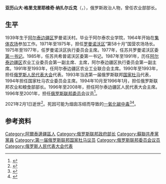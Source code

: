 {{Infobox officeholder
| 姓名     = 亚历山大·纳扎尔丘克
| 原名     = Александр Назарчук
| 图像     =
| 图像说明 = 
| 职务     = [[俄罗斯联邦农业部|俄罗斯联邦农业部]]部长
| 就任日期 = 1994年10月27日
| 卸任日期 = 1996年1月12日
| 前任     = [[维克托·赫雷斯通|维克托·赫雷斯通]]
| 继任     = [[亚历山大·扎韦留哈|亚历山大·扎韦留哈]]
| 性别     = 男
| 出生日期 = 1939年8月6日
| 出生地点 = {{URS}}[[俄罗斯苏维埃联邦社会主义共和国|俄罗斯苏维埃联邦社会主义共和国]][[阿尔泰边疆区|阿尔泰边疆区]]罗曼诺沃
| 逝世日期 = {{Dda|2021|2|1|1939|8|6}}
| 逝世地点 = {{RUS}}[[阿尔泰边疆区|阿尔泰边疆区]][[五一區_(阿爾泰邊疆區)|五一区]]
| 职业     = [[政治人物|政治人物]]
| 政党     = [[苏联共产党|苏联共产党]]{{small|（1971年－1991年）}}<br/>[[俄罗斯农业党|俄罗斯农业党]]{{small|（1993年－2008年）}}
| 获奖     = {{四级祖国功勋勋章}} {{劳动红旗勋章}} {{劳动红旗勋章}} {{苏联荣誉勋章}}
}}
'''亚历山大·格里戈里耶维奇·纳扎尔丘克'''（{{lang-ru|Александр Григорьевич Назарчук}}，{{bd|1939年|8月6日|2021年|2月1日|catIdx=Nazarchuk}}），俄罗斯政治人物，曾任农业部部长。

==生平==
1939年生于[[阿尔泰边疆区|阿尔泰边疆区]]罗曼诺沃村。毕业于阿尔泰农业学院，1964年开始在[[集体农场|集体农场]]参加工作。1971年至1975年，担任[[羅曼諾沃區_(阿爾泰邊疆區)|罗曼诺沃区]]“第58十月”国营农场场长。1975年至1977年，任罗曼诺沃区执行委员会主席。1977年，任苏共罗曼诺沃区委[[第一书记|第一书记]]。1985年，任苏共希普诺沃区委第一书记。1987年至1991年，历任[[阿尔泰边疆区|阿尔泰边疆区]]农业工业委员会第一副主席、主席，阿尔泰边疆区执行委员会第一副主席。1991年至1993年，任阿尔泰边疆区农业工业联合会主席。1990年至1993年，担任[[俄罗斯人民代表大会|俄罗斯人民代表大会]]代表。1993年当选第一届俄罗斯联邦[[国家杜马|国家杜马]]代表，1994年担任国家杜马农业委员会主席。1994年10月至1996年1月，担任俄罗斯联邦农业和粮食部部长。1996年至2008年，担任阿尔泰边疆区人民代表大会主席。1996年至2001年，担任[[俄罗斯联邦委员会|俄罗斯联邦委员会]]议员<ref>{{cite web |title=Назарчук Александр Григорьевич |url=http://council.gov.ru/services/reference/9172/ |publisher=СФ |accessdate=2021-02-07 |language=ru |archive-date=2018-01-07 |archive-url=https://web.archive.org/web/20180107163457/http://council.gov.ru/services/reference/9172/ |dead-url=no }}</ref>。

2021年2月1日逝世<ref>{{cite web |title=Скончался бывший министр сельского хозяйства РФ Назарчук |url=https://www.interfax.ru/russia/748936 |publisher=[[国际文传电讯社|Интерфакс]] |language=ru |date=2021-02-02 |accessdate=2021-02-07 |archive-date=2021-02-04 |archive-url=https://web.archive.org/web/20210204165055/https://www.interfax.ru/russia/748936 |dead-url=no }}</ref>。死因可能为烟囱冻结而导致的[[一氧化碳中毒|一氧化碳中毒]]<ref>{{cite web |title=В Алтайском крае простились с экс-главой Минсельхоза РФ Назарчуком |url=https://tass.ru/sibir-news/10610743 |publisher=[[俄通社-塔斯社|ТАСС]] |language=ru |date=2021-02-03 |accessdate=2021-02-07 |archive-date=2021-02-12 |archive-url=https://web.archive.org/web/20210212203040/https://tass.ru/sibir-news/10610743 |dead-url=no }}</ref><ref>{{cite web |title=СК назвал предварительную причину смерти экс-министра сельского хозяйства |url=https://ria.ru/20210202/prichina-1595629954.html |publisher=[[俄罗斯新闻社|РИА Новости]] |language=ru |date=2021-02-02 |accessdate=2021-02-07 |archive-date=2021-02-02 |archive-url=https://web.archive.org/web/20210202182048/https://ria.ru/20210202/prichina-1595629954.html |dead-url=no }}</ref>。
==参考资料==
{{reflist}}
{{Authority control}}
{{DEFAULTSORT:Nazarchuk, Aleksandr}}
[[Category:阿爾泰邊疆區人|Category:阿爾泰邊疆區人]]
[[Category:俄罗斯联邦政府部长|Category:俄罗斯联邦政府部长]]
[[Category:蘇聯共產黨黨員|Category:蘇聯共產黨黨員]]
[[Category:第一届俄罗斯联邦国家杜马议员|Category:第一届俄罗斯联邦国家杜马议员]]
[[Category:俄罗斯联邦委员会议员|Category:俄罗斯联邦委员会议员]]
[[Category:俄罗斯人民代表大会代表|Category:俄罗斯人民代表大会代表]]